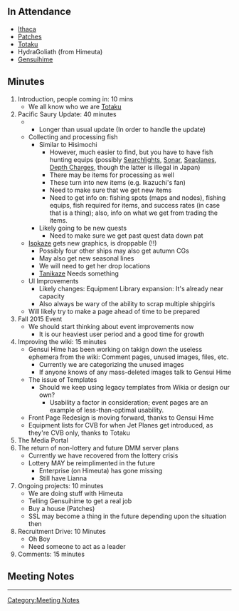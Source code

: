 ==In Attendance==

*[[User:Acecipher|Ithaca]]
*[[user:Patches|Patches]]
*[[User:Totaku|Totaku]]
*HydraGoliath (from Himeuta)
*[[User:Gensui Hime|Gensuihime]]

==Minutes==

# Introduction, people coming in: 10 mins
#* We all know who we are [[User:Totaku|Totaku]]
# Pacific Saury Update: 40 minutes
#** Longer than usual update (In order to handle the update)
#* Collecting and processing fish
#** Similar to Hisimochi
#*** However, much easier to find, but you have to have fish hunting equips (possibly [[Searchlight]]s, [[Type 3 Sonar|Sonar]], [[Type 0 Recon Seaplane|Seaplane]]s, [[Type 3 Depth Charge|Depth Charges]], though the latter is illegal in Japan)
#*** There may be items for processing as well
#*** These turn into new items (e.g. Ikazuchi's fan)
#*** Need to make sure that we get new items
#*** Need to get info on: fishing spots (maps and nodes), fishing equips, fish required for items, and success rates (in case that is a thing); also, info on what we get from trading the items.
#** Likely going to be new quests
#*** Need to make sure we get past quest data down pat
#* [[Isokaze]] gets new graphics, is droppable (!!)
#** Possibly four other ships may also get autumn CGs
#** May also get new seasonal lines
#** We will need to get her drop locations
#** [[Tanikaze]] Needs something
#* UI Improvements
#** Likely changes: Equipment Library expansion: It's already near capacity
#** Also always be wary of the ability to scrap multiple shipgirls
#* Will likely try to make a page ahead of time to be prepared
# Fall 2015 Event
#* We should start thinking about event improvements now
#** It is our heaviest user period and a good time for growth
# Improving the wiki: 15 minutes
#* Gensui Hime has been working on takign down the useless ephemera from the wiki: Comment pages, unused images, files, etc.
#** Currently we are categorizing the unused images
#** If anyone knows of any mass-deleted images talk to Gensui Hime
#* The issue of Templates
#** Should we keep using legacy templates from Wikia or design our own?
#*** Usability a factor in consideration; event pages are an example of less-than-optimal usability.
#* Front Page Redesign is moving forward, thanks to Gensui Hime
#* Equipment lists for CVB for when Jet Planes get introduced, as they're CVB only, thanks to Totaku
#The Media Portal
# The return of non-lottery and future DMM server plans
#* Currently we have recovered from the lottery crisis
#* Lottery MAY be reimplimented in the future
#** Enterprise (on Himeuta) has gone missing
#** Still have Lianna
# Ongoing projects: 10 minutes
#* We are doing stuff with Himeuta
#* Telling Gensuihime to get a real job
#* Buy a house (Patches)
#* SSL may become a thing in the future depending upon the situation then
# Recruitment Drive: 10 Minutes
#* Oh Boy
#* Need someone to act as a leader
# Comments: 15 minutes

==Meeting Notes==
<hr />






[[Category:Meeting Notes]]